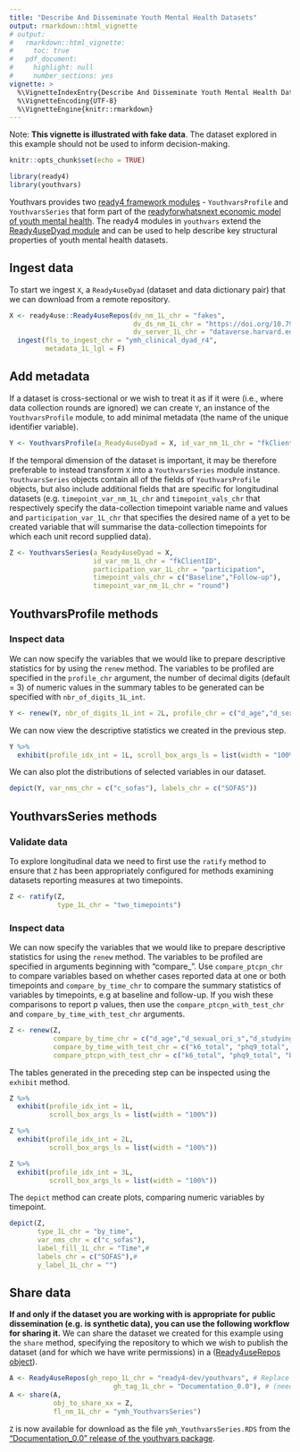 ```yaml
---
title: "Describe And Disseminate Youth Mental Health Datasets"
output: rmarkdown::html_vignette
# output: 
#   rmarkdown::html_vignette:
#     toc: true
#   pdf_document:
#     highlight: null
#     number_sections: yes
vignette: >
  %\VignetteIndexEntry{Describe And Disseminate Youth Mental Health Datasets}
  %\VignetteEncoding{UTF-8}
  %\VignetteEngine{knitr::rmarkdown}
---
```


Note: **This vignette is illustrated with fake data**. The dataset explored in this example should not be used to inform decision-making.

```r
knitr::opts_chunk$set(echo = TRUE)
```
```r
library(ready4)
library(youthvars)
```

Youthvars provides two [ready4 framework modules](https://www.ready4-dev.com/docs/framework/implementation/modularity/#ready4-model-modules) - `YouthvarsProfile` and `YouthvarsSeries` that form part of the [readyforwhatsnext economic model of youth mental health](https://readyforwhatsnext.org/). The ready4 modules in `youthvars` extend the [Ready4useDyad module](https://www.ready4-dev.com/docs/framework/use/authoring-data/label-data/) and can be used to help describe key structural properties of youth mental health datasets.

## Ingest data
To start we ingest  `X`, a `Ready4useDyad` (dataset and data dictionary pair) that we can download from a remote repository.

```r
X <- ready4use::Ready4useRepos(dv_nm_1L_chr = "fakes",
                               dv_ds_nm_1L_chr = "https://doi.org/10.7910/DVN/W95KED",
                               dv_server_1L_chr = "dataverse.harvard.edu") %>%
  ingest(fls_to_ingest_chr = "ymh_clinical_dyad_r4",
         metadata_1L_lgl = F)
```

## Add metadata
If a dataset is cross-sectional or we wish to treat it as if it were (i.e., where data collection rounds are ignored) we can create `Y`, an instance of the `YouthvarsProfile` module, to add minimal metadata (the name of the  unique identifier variable).

```r
Y <- YouthvarsProfile(a_Ready4useDyad = X, id_var_nm_1L_chr = "fkClientID")
```

If the temporal dimension of the dataset is important, it may be therefore preferable to instead transform `X` into a `YouthvarsSeries` module instance.  `YouthvarsSeries` objects contain all of the fields of `YouthvarsProfile` objects, but also include additional fields that are specific for longitudinal datasets (e.g. `timepoint_var_nm_1L_chr` and `timepoint_vals_chr` that respectively specify the data-collection timepoint variable name and values and `participation_var_1L_chr` that specifies the desired name of a yet to be created variable that will summarise the data-collection timepoints for which each unit record supplied data).

```r
Z <- YouthvarsSeries(a_Ready4useDyad = X,
                     id_var_nm_1L_chr = "fkClientID",
                     participation_var_1L_chr = "participation",
                     timepoint_vals_chr = c("Baseline","Follow-up"),
                     timepoint_var_nm_1L_chr = "round")
```

## YouthvarsProfile methods
### Inspect data
We can now specify the variables that we would like to prepare descriptive statistics for by using the `renew` method. The variables to be profiled are specified in the `profile_chr` argument, the number of decimal digits (default = 3) of numeric values in the summary tables to be generated can be specified with `nbr_of_digits_1L_int`.

```r
Y <- renew(Y, nbr_of_digits_1L_int = 2L, profile_chr = c("d_age","d_sexual_ori_s","d_studying_working"))
```

We can now view the descriptive statistics we created in the previous step.

```r
Y %>%
  exhibit(profile_idx_int = 1L, scroll_box_args_ls = list(width = "100%"))
```

We can also plot the distributions of selected variables in our dataset.

```r
depict(Y, var_nms_chr = c("c_sofas"), labels_chr = c("SOFAS"))
```


## YouthvarsSeries methods
### Validate data
To explore longitudinal data we need to first use the `ratify` method to ensure that `Z` has been appropriately configured for methods examining datasets reporting measures at two timepoints.

```r
Z <- ratify(Z,
            type_1L_chr = "two_timepoints")
```

### Inspect data
We can now specify the variables that we would like to prepare descriptive statistics for using the `renew` method. The variables to be profiled are specified in arguments beginning with "compare_". Use `compare_ptcpn_chr` to compare variables based on whether cases reported data at one or both timepoints and `compare_by_time_chr` to compare the summary statistics of variables by timepoints, e.g at baseline and follow-up. If you wish these comparisons to report p values, then use the `compare_ptcpn_with_test_chr` and `compare_by_time_with_test_chr` arguments.

```r
Z <- renew(Z,
           compare_by_time_chr = c("d_age","d_sexual_ori_s","d_studying_working"),
           compare_by_time_with_test_chr = c("k6_total", "phq9_total", "bads_total"),
           compare_ptcpn_with_test_chr = c("k6_total", "phq9_total", "bads_total")) 
```

The tables generated in the preceding step can be inspected using the `exhibit` method.

```r
Z %>%
  exhibit(profile_idx_int = 1L,
          scroll_box_args_ls = list(width = "100%"))
```

```r
Z %>%
  exhibit(profile_idx_int = 2L,
          scroll_box_args_ls = list(width = "100%"))
```

```r
Z %>%
  exhibit(profile_idx_int = 3L,
          scroll_box_args_ls = list(width = "100%"))
```

The `depict` method can create plots, comparing numeric variables by timepoint.

```r
depict(Z,
       type_1L_chr = "by_time",
       var_nms_chr = c("c_sofas"),
       label_fill_1L_chr = "Time",#
       labels_chr = c("SOFAS"),#
       y_label_1L_chr = "")
```

## Share data
**If and only if the dataset you are working with is appropriate for public dissemination (e.g. is synthetic data), you can use the following workflow for sharing it.**
We can share the dataset we created for this example using the `share` method, specifying the repository to which we wish to publish the dataset (and for which we have write permissions) in a ([Ready4useRepos object](https://ready4-dev.github.io/ready4use/articles/V_01.html)). 

```r
A <- Ready4useRepos(gh_repo_1L_chr = "ready4-dev/youthvars", # Replace with your repository 
                          gh_tag_1L_chr = "Documentation_0.0"), # (need write permissions).
A <- share(A,
           obj_to_share_xx = Z,
           fl_nm_1L_chr = "ymh_YouthvarsSeries")
```

`Z` is now available for download as the file `ymh_YouthvarsSeries.RDS` from the ["Documentation_0.0" release of the youthvars package](https://github.com/ready4-dev/youthvars/releases/tag/Documentation_0.0).
